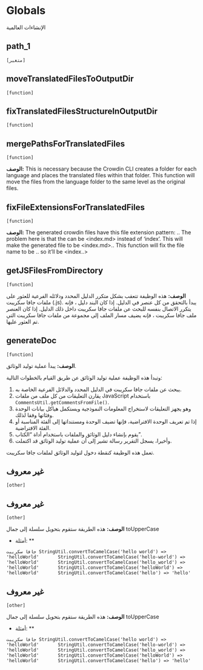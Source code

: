 # Globals

الإنشاءات العالمية



## path_1 
`[متغير]`
 


## moveTranslatedFilesToOutputDir 
`[function]`
 


## fixTranslatedFilesStructureInOutputDir 
`[function]`
 


## mergePathsForTranslatedFiles 
`[function]`
 
**الوصف:**
This is necessary because the Crowdin CLI creates a folder for each language
  and places the translated files within that folder. This function will move the files from the language folder
  to the same level as the original files.



## fixFileExtensionsForTranslatedFiles 
`[function]`
 
**الوصف:**
The generated crowdin files have this file extension pattern: <filename>.<language>.<ext>
  The problem here is that the <filename> can be <index.md> instead of 'index'.
  This will make the generated file to be <index.md>.<language>.<ext>
  This function will fix the file name to be <plain_file_name>.<language>.<ext> so it'll be <index.<language>.<ext>>



## getJSFilesFromDirectory 
`[function]`
 
**الوصف:**
هذه الوظيفة تتعقب بشكل متكرر الدليل المحدد ودلائله الفرعية للعثور على ملفات جافا سكريبت (.js).
  يبدأ بالتحقق من كل عنصر في الدليل. إذا كان البند دليل ، فإنه يتكرر الاتصال بنفسه
  للبحث عن ملفات جافا سكريبت داخل ذلك الدليل. إذا كان العنصر ملف جافا سكريبت ، فإنه يضيف مسار الملف
  إلى مجموعة من ملفات جافا سكريبت التي تم العثور عليها.
 
  



## generateDoc 
`[function]`
 
**الوصف:**
يبدأ عملية توليد الوثائق.
 
  وتبدأ هذه الوظيفة عملية توليد الوثائق عن طريق القيام بالخطوات التالية:
 
  1. يبحث عن ملفات جافا سكريبت في الدليل المحدد والدلائل الفرعية الخاصة به.
  2. يقارن التعليقات من كل ملف من ملفات JavaScript باستخدام `CommentsUtil.getCommentsFromFile()`.
  3. وهو يجهز التعليقات لاستخراج المعلومات النموذجية ويستكمل هياكل بيانات الوحدة وفئاتها وفقا لذلك.
  4. إذا تم تعريف الوحدة الافتراضية، فإنها تضيف الوحدة ومستنداتها إلى الفئة المناسبة أو الفئة الافتراضية.
  5. يقوم بإنشاء دليل الوثائق والملفات باستخدام أداة "الكتاب".
  6. وأخيرا، يسجل التقرير رسالة تشير إلى أن عملية توليد الوثائق قد اكتملت.
 
  تعمل هذه الوظيفة كنقطة دخول لتوليد الوثائق لملفات جافا سكريبت.
 
  



## غير معروف 
`[other]`
 


## غير معروف 
`[other]`
 
**الوصف:**
هذه الطريقة ستقوم بتحويل سلسلة إلى جمال toUpperCase
      

* أمثلة: **

```جافا سكريبت
StringUtil.convertToCamelCase('hello world') => 'helloWorld'
      StringUtil.convertToCamelCase('hello-world') => 'helloWorld'
      StringUtil.convertToCamelCase('hello_world') => 'helloWorld'
      StringUtil.convertToCamelCase('helloWorld') => 'helloWorld'
      StringUtil.convertToCamelCase('hello') => 'hello'
```



## غير معروف 
`[other]`
 
**الوصف:**
هذه الطريقة ستقوم بتحويل سلسلة إلى جمال toUpperCase
      

* أمثلة: **

```جافا سكريبت
StringUtil.convertToCamelCase('hello world') => 'helloWorld'
      StringUtil.convertToCamelCase('hello-world') => 'helloWorld'
      StringUtil.convertToCamelCase('hello_world') => 'helloWorld'
      StringUtil.convertToCamelCase('helloWorld') => 'helloWorld'
      StringUtil.convertToCamelCase('hello') => 'hello'
```

